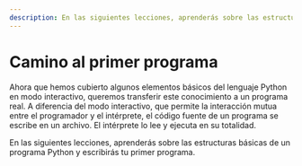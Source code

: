 ```yaml
---
description: En las siguientes lecciones, aprenderás sobre las estructuras básicas de un programa Python.
---
```

# Camino al primer programa

Ahora que hemos cubierto algunos elementos básicos del lenguaje Python en modo interactivo, queremos transferir este conocimiento a un programa real. A diferencia del modo interactivo, que permite la interacción mutua entre el programador y el intérprete, el código fuente de un programa se escribe en un archivo. El intérprete lo lee y ejecuta en su totalidad.

En las siguientes lecciones, aprenderás sobre las estructuras básicas de un programa Python y escribirás tu primer programa.
